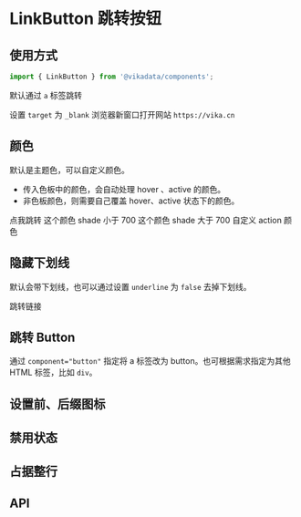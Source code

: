 
<Meta title="基础组件/Button 按钮/LinkButton 跳转按钮/文档" />

# LinkButton 跳转按钮 

## 使用方式

```jsx
import { LinkButton } from '@vikadata/components';
```

默认通过 `a` 标签跳转

<Canvas>
<ThemeToggle>
  <Story id="基础组件-button-按钮-linkbutton-跳转按钮--default"/>
</ThemeToggle>
</Canvas>

设置 `target` 为 `_blank` 浏览器新窗口打开网站 `https://vika.cn`

<Canvas>
<ThemeToggle>
  <Story id="基础组件-button-按钮-linkbutton-跳转按钮--button-href"/>
</ThemeToggle>
</Canvas>

## 颜色

默认是主题色，可以自定义颜色。

+ 传入色板中的颜色，会自动处理 hover 、active 的颜色。
+ 非色板颜色，则需要自己覆盖 hover、active 状态下的颜色。


<Canvas>
<ThemeToggle>
<LinkButton>点我跳转</LinkButton>
<LinkButton color="#FF7A00">这个颜色 shade 小于 700</LinkButton>
<LinkButton color={colors.textCommonSecondary}>这个颜色 shade 大于 700</LinkButton>
<LinkButton className="myLinkButton">自定义 action 颜色</LinkButton>
</ThemeToggle>
</Canvas>

## 隐藏下划线

默认会带下划线，也可以通过设置 `underline` 为 `false` 去掉下划线。

<Canvas>
<ThemeToggle>
<LinkButton
  underline={false}
  href="https://vika.cn"
>
  跳转链接
</LinkButton>
</ThemeToggle>
</Canvas>

## 跳转 Button

通过 `component="button"` 指定将 a 标签改为 button。也可根据需求指定为其他 HTML 标签，比如 `div`。

<Canvas>
<ThemeToggle>
<Story id="基础组件-button-按钮-linkbutton-跳转按钮--button-icon"/>
</ThemeToggle>
</Canvas>


## 设置前、后缀图标

<Canvas>
<ThemeToggle>
<Story id="基础组件-button-按钮-linkbutton-跳转按钮--left-icon"/>
<Story id="基础组件-button-按钮-linkbutton-跳转按钮--right-icon"/>
</ThemeToggle>
</Canvas>

## 禁用状态

<Canvas>
<ThemeToggle>
<Story id="基础组件-button-按钮-linkbutton-跳转按钮--disabled"/>
</ThemeToggle>
</Canvas>

## 占据整行

<Canvas>
<ThemeToggle>
<Story id="基础组件-button-按钮-linkbutton-跳转按钮--block"/>
</ThemeToggle>
</Canvas>

## API

<ArgsTable of={LinkButton} />


